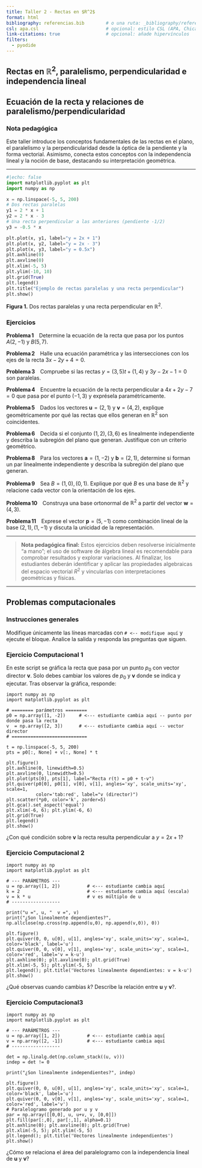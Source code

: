 ```yaml
---
title: Taller 2 - Rectas en $R^2$
format: html
bibliography: referencias.bib        # o una ruta: _bibliography/referencias.bib
csl: apa.csl                         # opcional: estilo CSL (APA, Chicago, etc.)
link-citations: true                 # opcional: añade hipervínculos
filters:
  - pyodide
---
```



## Rectas en $\mathbb R^2$, paralelismo, perpendicularidad e independencia lineal
## Ecuación de la recta y relaciones de paralelismo/perpendicularidad

### Nota pedagógica

Este taller introduce los conceptos fundamentales de las rectas en el plano, el paralelismo y la perpendicularidad desde la óptica de la pendiente y la forma vectorial. Asimismo, conecta estos conceptos con la independencia lineal y la noción de base, destacando su interpretación geométrica.


---





```python
#|echo: false
import matplotlib.pyplot as plt
import numpy as np

x = np.linspace(-5, 5, 200)
# Dos rectas paralelas
y1 = 2 * x + 1
y2 = 2 * x - 3
# Una recta perpendicular a las anteriores (pendiente -1/2)
y3 = -0.5 * x

plt.plot(x, y1, label="y = 2x + 1")
plt.plot(x, y2, label="y = 2x - 3")
plt.plot(x, y3, label="y = 0.5x")
plt.axhline(0)
plt.axvline(0)
plt.xlim(-5, 5)
plt.ylim(-10, 10)
plt.grid(True)
plt.legend()
plt.title("Ejemplo de rectas paralelas y una recta perpendicular")
plt.show()
```

**Figura 1.** Dos rectas paralelas y una recta perpendicular en $\mathbb R^2$.





### Ejercicios

**Problema 1** Determine la ecuación de la recta que pasa por los puntos $A(2,-1)$ y $B(5,7)$.

**Problema 2** Halle una ecuación paramétrica y las intersecciones con los ejes de la recta $3x-2y+4=0$. 

**Problema 3** Compruebe si las rectas $y=(3,5)t+(1,4)$ y $3y-2x-1=0$ son paralelas. 

**Problema 4** Encuentre la ecuación de la recta perpendicular a $4x+2y-7=0$ que pasa por el punto $(-1,3)$ y exprésela paramétricamente. 

**Problema 5** Dados los vectores $\mathbf u=(2,1)$ y $\mathbf v=(4,2)$, explique geométricamente por qué las rectas que ellos generan en $\mathbb R^2$ son coincidentes. 

**Problema 6** Decida si el conjunto ${(1,2),(3,6)}$ es linealmente independiente y describa la subregión del plano que generan. Justifique con un criterio geométrico. 

**Problema 8** Para los vectores $\mathbf a=(1,-2)$ y $\mathbf b=(2,1)$, determine si forman un par linealmente independiente y describa la subregión del plano que generan. 

**Problema 9** Sea $B={(1,0),(0,1)}$. Explique por qué $B$ es una base de $\mathbb R^2$ y relacione cada vector con la orientación de los ejes.

**Problema 10** Construya una base ortonormal de $\mathbb R^2$ a partir del vector $\mathbf w=(4,3)$.

**Problema 11** Exprese el vector $\mathbf p=(5,-1)$ como combinación lineal de la base ${(2,1),(1,-1)}$ y discuta la unicidad de la representación. 



---

> **Nota pedagógica final:** Estos ejercicios deben resolverse inicialmente “a mano”; el uso de software de álgebra lineal es recomendable para comprobar resultados y explorar variaciones. Al finalizar, los estudiantes deberán identificar y aplicar las propiedades algebraicas del espacio vectorial $R^2$ y vincularlas con interpretaciones geométricas y físicas.

---

## Problemas computacionales

### Instrucciones generales
Modifique únicamente las líneas marcadas con `# <-- modifique aquí` y ejecute el bloque. Analice la salida y responda las preguntas que siguen.

### Ejercicio  Computacional 1

En este script se gráfica la recta que pasa por un punto $p_0$ con vector director $\mathbf v$.  Solo debes cambiar los valores de $p_0$ y $\mathbf v$ donde se indica y ejecutar.  Tras observar la gráfica, responde:


```pyodide-python

import numpy as np
import matplotlib.pyplot as plt

# ======== parámetros ========
p0 = np.array([1, -2])     # <--- estudiante cambia aquí -- punto por donde pasa la recta
v  = np.array([2, 3])      # <--- estudiante cambia aquí -- vector director
# ============================

t = np.linspace(-5, 5, 200)
pts = p0[:, None] + v[:, None] * t

plt.figure()
plt.axhline(0, linewidth=0.5)
plt.axvline(0, linewidth=0.5)
plt.plot(pts[0], pts[1], label="Recta r(t) = p0 + t·v")
plt.quiver(p0[0], p0[1], v[0], v[1], angles='xy', scale_units='xy', scale=1,
           color='tab:red', label="v (director)")
plt.scatter(*p0, color='k', zorder=5)
plt.gca().set_aspect('equal')
plt.xlim(-6, 6); plt.ylim(-6, 6)
plt.grid(True)
plt.legend()
plt.show()
```

¿Con qué condición sobre $\mathbf v$ la recta resulta perpendicular a $y = 2x + 1$?


### Ejercicio Computacional 2

```pyodide-python
import numpy as np
import matplotlib.pyplot as plt

# --- PARÁMETROS ---
u = np.array([1, 2])          # <--- estudiante cambia aquí
k = 2                         # <--- estudiante cambia aquí (escala)
v = k * u                     # v es múltiplo de u
# ------------------

print("u =", u, "  v =", v)
print("¿Son linealmente dependientes?", np.allclose(np.cross(np.append(u,0), np.append(v,0)), 0))

plt.figure()
plt.quiver(0, 0, u[0], u[1], angles='xy', scale_units='xy', scale=1, color='black', label='u')
plt.quiver(0, 0, v[0], v[1], angles='xy', scale_units='xy', scale=1, color='red', label='v = k·u')
plt.axhline(0); plt.axvline(0); plt.grid(True)
plt.xlim(-5, 5); plt.ylim(-5, 5)
plt.legend(); plt.title('Vectores linealmente dependientes: v = k·u')
plt.show()

```

¿Qué observas cuando cambias $k$? Describe la relación entre $\mathbf  u$ y $\mathbf  v$?.

### Ejercicio Computacional3


```pyodide-python
import numpy as np
import matplotlib.pyplot as plt

# --- PARÁMETROS ---
u = np.array([1, 2])          # <--- estudiante cambia aquí
v = np.array([2, -1])         # <--- estudiante cambia aquí
# ------------------

det = np.linalg.det(np.column_stack((u, v)))
indep = det != 0

print("¿Son linealmente independientes?", indep)

plt.figure()
plt.quiver(0, 0, u[0], u[1], angles='xy', scale_units='xy', scale=1, color='black', label='u')
plt.quiver(0, 0, v[0], v[1], angles='xy', scale_units='xy', scale=1, color='red', label='v')
# Paralelogramo generado por u y v
par = np.array([[0,0], u, u+v, v, [0,0]])
plt.fill(par[:,0], par[:,1], alpha=0.1)
plt.axhline(0); plt.axvline(0); plt.grid(True)
plt.xlim(-5, 5); plt.ylim(-5, 5)
plt.legend(); plt.title('Vectores linealmente independientes')
plt.show()

```

¿Cómo se relaciona el área del paralelogramo  con la independencia lineal de $\mathbf  u$ y $\mathbf  v$?